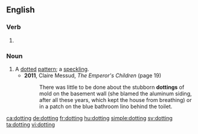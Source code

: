 ==English==

===Verb===
{{head|en|present participle}}

# {{present participle of|dot|lang=en}}

===Noun===
{{en-noun}}

# A [[dot]]ted [[pattern]]; a [[speckling]].
#* '''2011''', Claire Messud, ''The Emperor's Children'' (page 19)
#*: There was little to be done about the stubborn '''dottings''' of mold on the basement wall (she blamed the aluminum siding, after all these years, which kept the house from breathing) or in a patch on the blue bathroom lino behind the toilet.

[[ca:dotting]]
[[de:dotting]]
[[fr:dotting]]
[[hu:dotting]]
[[simple:dotting]]
[[sv:dotting]]
[[ta:dotting]]
[[vi:dotting]]